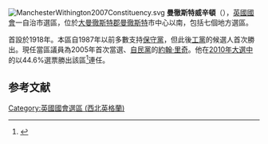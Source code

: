 [[File:ManchesterWithington2007Constituency.svg|right]]
'''曼徹斯特威辛頓'''（{{lang-en|Manchester Withington}}），[[英國|英國]][[英國國會|國會]]一自治市選區，位於[[大曼徹斯特郡|大曼徹斯特郡]][[曼徹斯特|曼徹斯特]]市中心以南，包括七個地方選區。

首設於1918年。本區自1987年以前多數支持[[保守黨_(英國)|保守黨]]，但此後[[工黨_(英國)|工黨]]的候選人首次勝出。現任當區議員為2005年首次當選、[[自由民主黨_(英國)|自民黨]]的[[約翰·里奇|約翰·里奇]]。他在[[2010年英國大選|2010年大選中]]的以44.6%選票勝出該區<ref name="">{{cite news
|publisher=[[英國廣播公司|英國廣播公司]]
|date=2010年5月7日
|title=Election 2010/Constituency/Manchester Withington
|url=http://news.bbc.co.uk/1/shared/election2010/results/constituency/c82.stm
|accessdate=2010年10月18日
|archive-date=2017年9月6日
|archive-url=https://web.archive.org/web/20170906042644/http://news.bbc.co.uk/1/shared/election2010/results/constituency/c82.stm
|dead-url=no
}}</ref>連任。

==参考文献==
<div class="references-small">
<references></references>
</div>

{{DEFAULTSORT:Manchester Withington (UK Parliament constituency)}}
[[Category:英國國會選區_(西北英格蘭)|Category:英國國會選區 (西北英格蘭)]]